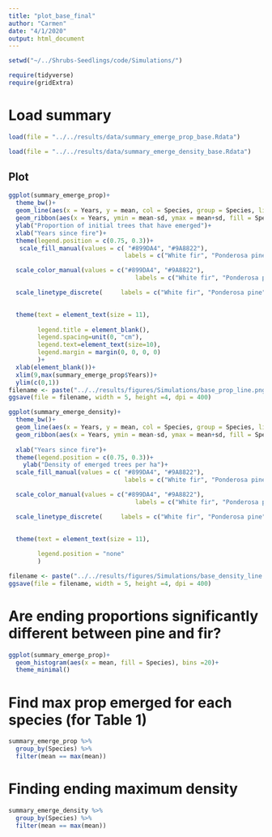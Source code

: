 ```yaml
---
title: "plot_base_final"
author: "Carmen"
date: "4/1/2020"
output: html_document
---
```



```r
setwd("~/../Shrubs-Seedlings/code/Simulations/")
```

```r
require(tidyverse)
require(gridExtra)
```

# Load summary
```r
load(file = "../../results/data/summary_emerge_prop_base.Rdata")
```

```r
load(file = "../../results/data/summary_emerge_density_base.Rdata")
```

## Plot 
```r
ggplot(summary_emerge_prop)+
  theme_bw()+
  geom_line(aes(x = Years, y = mean, col = Species, group = Species, linetype = Species), size = 1)+
  geom_ribbon(aes(x = Years, ymin = mean-sd, ymax = mean+sd, fill = Species, group = Species), alpha = .3)+
  ylab("Proportion of initial trees that have emerged")+
  xlab("Years since fire")+
  theme(legend.position = c(0.75, 0.3))+
   scale_fill_manual(values = c( "#899DA4", "#9A8822"), 
                                labels = c("White fir", "Ponderosa pine"))+

  scale_color_manual(values = c("#899DA4", "#9A8822"), 
                                   labels = c("White fir", "Ponderosa pine"))+

  scale_linetype_discrete(     labels = c("White fir", "Ponderosa pine"))+

  
  theme(text = element_text(size = 11), 
        
        legend.title = element_blank(),
        legend.spacing=unit(0, "cm"),
        legend.text=element_text(size=10),
        legend.margin = margin(0, 0, 0, 0)
        )+
  xlab(element_blank())+
  xlim(9,max(summary_emerge_prop$Years))+
  ylim(c(0,1))
filename <- paste("../../results/figures/Simulations/base_prop_line.png", sep = "")
ggsave(file = filename, width = 5, height =4, dpi = 400)
```


```r
ggplot(summary_emerge_density)+
  theme_bw()+
  geom_line(aes(x = Years, y = mean, col = Species, group = Species, linetype = Species), size = 1)+
  geom_ribbon(aes(x = Years, ymin = mean-sd, ymax = mean+sd, fill = Species, group = Species), alpha = .3)+
  
  xlab("Years since fire")+
  theme(legend.position = c(0.75, 0.3))+
    ylab("Density of emerged trees per ha")+
  scale_fill_manual(values = c( "#899DA4", "#9A8822"), 
                                labels = c("White fir", "Ponderosa pine"))+

  scale_color_manual(values = c("#899DA4", "#9A8822"), 
                                   labels = c("White fir", "Ponderosa pine"))+

  scale_linetype_discrete(     labels = c("White fir", "Ponderosa pine"))+

  
  theme(text = element_text(size = 11), 
        
        legend.position = "none"
        )

filename <- paste("../../results/figures/Simulations/base_density_line.png", sep = "")
ggsave(file = filename, width = 5, height =4, dpi = 400)
```


# Are ending proportions significantly different between pine and fir?
```r
ggplot(summary_emerge_prop)+
  geom_histogram(aes(x = mean, fill = Species), bins =20)+
  theme_minimal()
```


# Find max prop emerged for each species (for Table 1)
```r
summary_emerge_prop %>% 
  group_by(Species) %>% 
  filter(mean == max(mean))
```

# Finding ending maximum density
```r
summary_emerge_density %>% 
  group_by(Species) %>% 
  filter(mean == max(mean))
```

